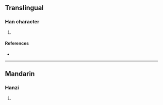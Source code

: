 {{character info/new}}
==Translingual==

===Han character===
{{Han char|rn=96|rad=玉|as=04|sn=8|four=18140|canj=MGOJ|ids=⿰𤣩午}}

# {{defn|Han|sort=玉04}}

====References====
* {{Han ref|kx=0727.290|dkj=20856|hdz=21104.070|uh=739D|ud=29597|bh=CD6D|bd=52589}}

----

==Mandarin==

===Hanzi===
{{cmn-hanzi|pin=[[wǔ]] ([[wu3]])|wg=wu<sup>3</sup>}}

# {{defn|lang=cmn|sort=玉04}}